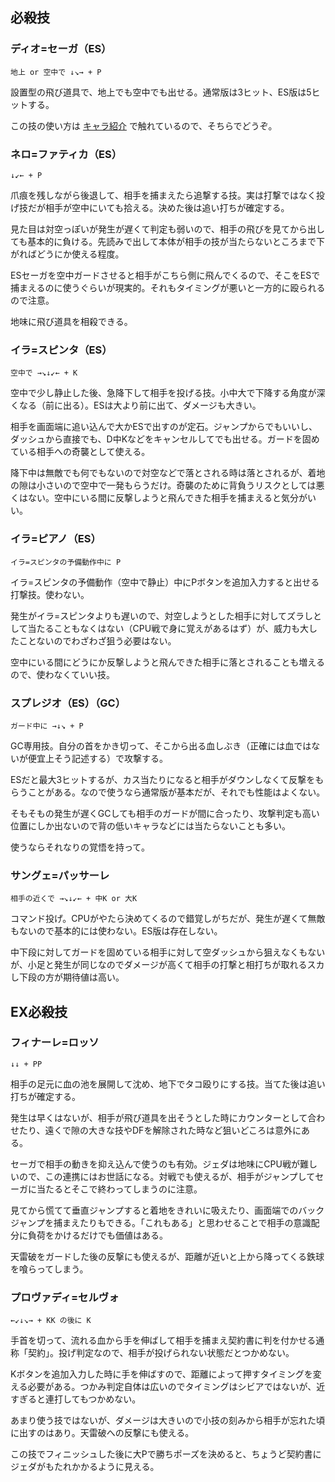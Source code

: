 ## 必殺技

### ディオ=セーガ（ES）

```
地上 or 空中で ↓↘→ + P
```

設置型の飛び道具で、地上でも空中でも出せる。通常版は3ヒット、ES版は5ヒットする。

この技の使い方は [キャラ紹介](../characters/jedah) で触れているので、そちらでどうぞ。

### ネロ=ファティカ（ES）

```
↓↙← + P
```

爪痕を残しながら後退して、相手を捕まえたら追撃する技。実は打撃ではなく投げ技だが相手が空中にいても拾える。決めた後は追い打ちが確定する。

見た目は対空っぽいが発生が遅くて判定も弱いので、相手の飛びを見てから出しても基本的に負ける。先読みで出して本体が相手の技が当たらないところまで下がればどうにか使える程度。

ESセーガを空中ガードさせると相手がこちら側に飛んでくるので、そこをESで捕まえるのに使うぐらいが現実的。それもタイミングが悪いと一方的に殴られるので注意。

地味に飛び道具を相殺できる。

### イラ=スピンタ（ES）

```
空中で →↘↓↙← + K
```

空中で少し静止した後、急降下して相手を投げる技。小中大で下降する角度が深くなる（前に出る）。ESは大より前に出て、ダメージも大きい。

相手を画面端に追い込んで大かESで出すのが定石。ジャンプからでもいいし、ダッシュから直接でも、D中Kなどをキャンセルしてでも出せる。ガードを固めている相手への奇襲として使える。

降下中は無敵でも何でもないので対空などで落とされる時は落とされるが、着地の隙は小さいので空中で一発もらうだけ。奇襲のために背負うリスクとしては悪くはない。空中にいる間に反撃しようと飛んできた相手を捕まえると気分がいい。

### イラ=ピアノ（ES）

```
イラ=スピンタの予備動作中に P
```

イラ=スピンタの予備動作（空中で静止）中にPボタンを追加入力すると出せる打撃技。使わない。

発生がイラ=スピンタよりも遅いので、対空しようとした相手に対してズラしとして当たることもなくはない（CPU戦で身に覚えがあるはず）が、威力も大したことないのでわざわざ狙う必要はない。

空中にいる間にどうにか反撃しようと飛んできた相手に落とされることも増えるので、使わなくていい技。

### スプレジオ（ES）（GC）

```
ガード中に →↓↘ + P
```

GC専用技。自分の首をかき切って、そこから出る血しぶき（正確には血ではないが便宜上そう記述する）で攻撃する。

ESだと最大3ヒットするが、カス当たりになると相手がダウンしなくて反撃をもらうことがある。なので使うなら通常版が基本だが、それでも性能はよくない。

そもそもの発生が遅くGCしても相手のガードが間に合ったり、攻撃判定も高い位置にしか出ないので背の低いキャラなどには当たらないことも多い。

使うならそれなりの覚悟を持って。

### サングェ=パッサーレ

```
相手の近くで →↘↓↙← + 中K or 大K
```

コマンド投げ。CPUがやたら決めてくるので錯覚しがちだが、発生が遅くて無敵もないので基本的には使わない。ES版は存在しない。

中下段に対してガードを固めている相手に対して空ダッシュから狙えなくもないが、小足と発生が同じなのでダメージが高くて相手の打撃と相打ちが取れるスカし下段の方が期待値は高い。

## EX必殺技

### フィナーレ=ロッソ

```
↓↓ + PP
```

相手の足元に血の池を展開して沈め、地下でタコ殴りにする技。当てた後は追い打ちが確定する。

発生は早くはないが、相手が飛び道具を出そうとした時にカウンターとして合わせたり、遠くで隙の大きな技やDFを解除された時など狙いどころは意外にある。

セーガで相手の動きを抑え込んで使うのも有効。ジェダは地味にCPU戦が難しいので、この連携にはお世話になる。対戦でも使えるが、相手がジャンプしてセーガに当たるとそこで終わってしまうのに注意。

見てから慌てて垂直ジャンプすると着地をきれいに吸えたり、画面端でのバックジャンプを捕まえたりもできる。「これもある」と思わせることで相手の意識配分に負荷をかけるだけでも価値はある。

天雷破をガードした後の反撃にも使えるが、距離が近いと上から降ってくる鉄球を喰らってしまう。

### プロヴァディ=セルヴォ

```
←↙↓↘→ + KK の後に K
```

手首を切って、流れる血から手を伸ばして相手を捕まえ契約書に判を付かせる通称「契約」。投げ判定なので、相手が投げられない状態だとつかめない。

Kボタンを追加入力した時に手を伸ばすので、距離によって押すタイミングを変える必要がある。つかみ判定自体は広いのでタイミングはシビアではないが、近すぎると連打してもつかめない。

あまり使う技ではないが、ダメージは大きいので小技の刻みから相手が忘れた頃に出すのはあり。天雷破への反撃にも使える。

この技でフィニッシュした後に大Pで勝ちポーズを決めると、ちょうど契約書にジェダがもたれかかるように見える。
